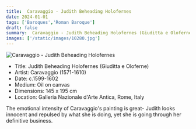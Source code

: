 ```yaml
---
title:  Caravaggio - Judith Beheading Holofernes
date: 2024-01-01
tags: ['Baroques','Roman Baroque']
draft: false
summary:  Caravaggio - Judith Beheading Holofernes (Giuditta e Oloferne)
images: ['/static/images/10280.jpg']
---
```


![ Caravaggio - Judith Beheading Holofernes](/static/images/10280.jpg)

* Title: Judith Beheading Holofernes (Giuditta e Oloferne)
* Artist:  Caravaggio (1571-1610)
* Date: c.1599-1602
* Medium: Oil on canvas
* Dimensions: 145 x 195 cm
* Location: Galleria Nazionale d'Arte Antica, Rome, Italy

The emotional intensity of Caravaggio's painting is great- Judith looks innocent and repulsed by what she is doing, yet she is going through her definitive business.
